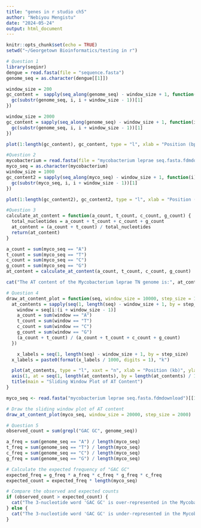 ---
title: "genes in r studio ch5"
author: "Nebiyou Mengistu"
date: "2024-05-24"
output: html_document
---

```{r setup, include=FALSE}
knitr::opts_chunk$set(echo = TRUE)
setwd("~/Georgetown Bioinformatics/testing in r")
```


```{r}
# Question 1
library(seqinr)
dengue = read.fasta(file = "sequence.fasta")
genome_seq = as.character(dengue[[1]])

window_size = 200
gc_content =  sapply(seq_along(genome_seq) - window_size + 1, function(i) {
  gc(substr(genome_seq, i, i + window_size - 1))[1]
})

window_size = 2000
gc_content = sapply(seq_along(genome_seq) - window_size + 1, function(i) {
  gc(substr(genome_seq, i, i + window_size - 1))[1]
})

plot(1:length(gc_content), gc_content, type = "l", xlab = "Position (bp)", ylab = "GC content")
```

```{r}
#Question 2
mycobacterium = read.fasta(file = "mycobacterium leprae seq.fasta.fdmdownload")
myco_seq = as.character(mycobacterium)
window_size = 1000
gc_content2 = sapply(seq_along(myco_seq) - window_size + 1, function(i) {
  gc(substr(myco_seq, i, i + window_size - 1))[1]
})

plot(1:length(gc_content2), gc_content2, type = "l", xlab = "Position (bp)", ylab = "GC content")
```

```{r}
#Question 3
calculate_at_content = function(a_count, t_count, c_count, g_count) {
  total_nucleotides = a_count + t_count + c_count + g_count
  at_content = (a_count + t_count) / total_nucleotides
  return(at_content)
}

a_count = sum(myco_seq == "A")
t_count = sum(myco_seq == "T")
c_count = sum(myco_seq == "C")
g_count = sum(myco_seq == "G")
at_content = calculate_at_content(a_count, t_count, c_count, g_count)

cat("The AT content of the Mycobacterium leprae TN genome is:", at_content)
```

```{r}
# Question 4
draw_at_content_plot = function(seq, window_size = 10000, step_size = 1000) {
  at_contents = sapply(seq(1, length(seq) - window_size + 1, by = step_size), function(i) {
    window = seq[i:(i + window_size - 1)]
    a_count = sum(window == "A")
    t_count = sum(window == "T")
    c_count = sum(window == "C")
    g_count = sum(window == "G")
    (a_count + t_count) / (a_count + t_count + c_count + g_count)
  })

    x_labels = seq(1, length(seq) - window_size + 1, by = step_size)
  x_labels = paste0(format(x_labels / 1000, digits = 1), "k")

  plot(at_contents, type = "l", xaxt = "n", xlab = "Position (kb)", ylab = "AT content")
  axis(1, at = seq(1, length(at_contents), by = length(at_contents) / 10), labels = x_labels[seq(1, length(at_contents), by = length(at_contents) / 10)])
  title(main = "Sliding Window Plot of AT Content")
}

myco_seq <- read.fasta("mycobacterium leprae seq.fasta.fdmdownload")[[1]]

# Draw the sliding window plot of AT content
draw_at_content_plot(myco_seq, window_size = 20000, step_size = 2000)
```

```{r}
# Question 5
observed_count = sum(grepl("GAC GC", genome_seq))

a_freq = sum(genome_seq == "A") / length(myco_seq)
t_freq = sum(genome_seq == "T") / length(myco_seq)
c_freq = sum(genome_seq == "C") / length(myco_seq)
g_freq = sum(genome_seq == "G") / length(myco_seq)

# Calculate the expected frequency of "GAC GC"
expected_freq = g_freq * a_freq * c_freq * g_freq * c_freq
expected_count = expected_freq * length(myco_seq)

# Compare the observed and expected counts
if (observed_count > expected_count) {
  cat("The 3-nucleotide word 'GAC GC' is over-represented in the Mycobacterium leprae TN genome sequence.")
} else {
  cat("The 3-nucleotide word 'GAC GC' is under-represented in the Mycobacterium leprae TN genome sequence.")
}
```

